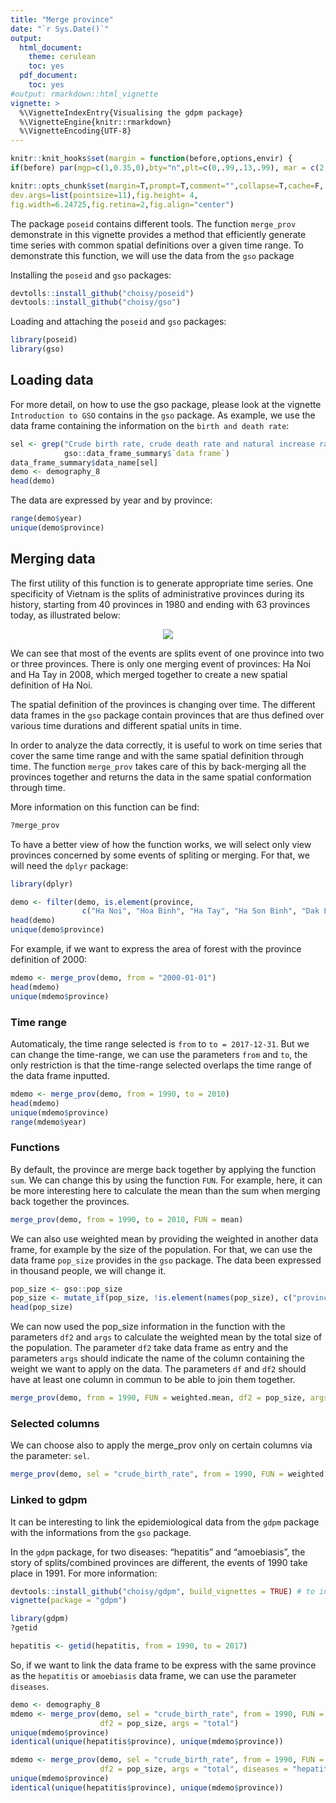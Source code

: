 ```yaml
---
title: "Merge province"
date: "`r Sys.Date()`"
output:
  html_document:
    theme: cerulean
    toc: yes
  pdf_document:
    toc: yes
#output: rmarkdown::html_vignette
vignette: >
  %\VignetteIndexEntry{Visualising the gdpm package}
  %\VignetteEngine{knitr::rmarkdown}
  %\VignetteEncoding{UTF-8}
---
```


```r
knitr::knit_hooks$set(margin = function(before,options,envir) {
if(before) par(mgp=c(1,0.35,0),bty="n",plt=c(0,.99,.13,.99), mar = c(2,2,3,2), xpd = TRUE) else NULL })

knitr::opts_chunk$set(margin=T,prompt=T,comment="",collapse=T,cache=F, bty="n",
dev.args=list(pointsize=11),fig.height= 4,
fig.width=6.24725,fig.retina=2,fig.align="center")
```

The package `poseid` contains different tools. The function `merge_prov` demonstrate in this vignette provides a method that efficiently generate time series with common spatial definitions over a given time range.
To demonstrate this function, we will use the data from the `gso` package

Installing the `poseid` and `gso` packages:

```r
devtolls::install_github("choisy/poseid")
devtools::install_github("choisy/gso")
```

Loading and attaching the `poseid` and `gso` packages:

```r
library(poseid)
library(gso)
```

## Loading data

For more detail, on how to use the gso package, please look at the vignette `Introduction to GSO` contains in the `gso` package.
As example, we use the data frame containing the information on the `birth and death rate`:

```r
sel <- grep("Crude birth rate, crude death rate and natural increase rate by province", 
            gso::data_frame_summary$`data frame`)
data_frame_summary$data_name[sel]
demo <- demography_8
head(demo)
```

The data are expressed by year and by province:

```r
range(demo$year)
unique(demo$province)
```

## Merging data

The first utility of this function is to generate appropriate time series. One specificity of Vietnam is the splits of administrative provinces during its history, starting from 40 provinces in 1980 and ending with 63 provinces today, as illustrated below:

<center>![](splits.png)</center>

We can see that most of the events are splits event of one province into two or three provinces. There is only one merging event of provinces: Ha Noi and Ha Tay in 2008, which merged together to create a new spatial definition of Ha Noi.

The spatial definition of the provinces is changing over time. The different data frames in the `gso` package contain provinces that are thus defined over various time durations and different spatial units in time.

In order to analyze the data correctly, it is useful to work on time series that cover the same time range and with the same spatial definition through time. 
The function `merge_prov` takes care of this by back-merging all the provinces together and returns the data in the same spatial conformation through time.

More information on this function can be find: 

```r
?merge_prov
```

To have a better view of how the function works, we will select only view provinces concerned by some events of spliting or merging.
For that, we will need the `dplyr` package:

```r
library(dplyr)
```

```r
demo <- filter(demo, is.element(province, 
                c("Ha Noi", "Hoa Binh", "Ha Tay", "Ha Son Binh", "Dak Lak", "Dak Nong")) == TRUE)
head(demo)
unique(demo$province)
```

For example, if we want to express the area of forest with the province definition of 2000:

```r
mdemo <- merge_prov(demo, from = "2000-01-01")
head(mdemo)
unique(mdemo$province)
```


### Time range

Automaticaly, the time range selected is `from` to `to = 2017-12-31`. But we can change the time-range, we can use the parameters `from` and `to`, the only restriction is that the time-range selected overlaps the time range of the data frame inputted. 

```r
mdemo <- merge_prov(demo, from = 1990, to = 2010)
head(mdemo)
unique(mdemo$province)
range(mdemo$year)
```

### Functions

By default, the province are merge back together by applying the function `sum`. We can change this by using the function `FUN`. 
For example, here, it can be more interesting here to calculate the mean than the sum when merging back together the provinces. 

```r
merge_prov(demo, from = 1990, to = 2010, FUN = mean)
```

We can also use weighted mean by providing the weighted in another data frame, for example by the size of the population. 
For that, we can use the data frame `pop_size` provides in the `gso` package. The data been expressed in thousand people, we will change it.

```r
pop_size <- gso::pop_size
pop_size <- mutate_if(pop_size, !is.element(names(pop_size), c("province", "year")), funs(1000 * .))
head(pop_size)
```

We can now used the pop_size information in the function with the parameters `df2` and `args` to calculate the weighted mean by the total size of the population.
The parameter `df2` take data frame as entry and the parameters `args` should indicate the name of the column containing the weight we want to apply on the data. 
The parameters `df` and `df2` should have at least one column in commun to be able to join them together. 

```r
merge_prov(demo, from = 1990, FUN = weighted.mean, df2 = pop_size, args = "total")
```

### Selected columns

We can choose also to apply the merge_prov only on certain columns via the parameter: `sel`. 

```r
merge_prov(demo, sel = "crude_birth_rate", from = 1990, FUN = weighted.mean, df2 = pop_size, args = "total") 
```

### Linked to gdpm

It can be interesting to link the epidemiological data from the `gdpm` package with the informations from the `gso` package.  

In the `gdpm` package, for two diseases: "hepatitis" and "amoebiasis", the story of splits/combined provinces are different, the events of 1990 take place in 1991.
For more information:
```r
devtools::install_github("choisy/gdpm", build_vignettes = TRUE) # to install the gdpm package
vignette(package = "gdpm")
```
```r
library(gdpm)
?getid
```

```r
hepatitis <- getid(hepatitis, from = 1990, to = 2017)
```


So, if we want to link the data frame to be express with the same province as the `hepatitis` or `amoebiasis` data frame, we can use the parameter `diseases`. 

```r
demo <- demography_8
mdemo <- merge_prov(demo, sel = "crude_birth_rate", from = 1990, FUN = weighted.mean,
                    df2 = pop_size, args = "total") 
unique(mdemo$province)
identical(unique(hepatitis$province), unique(mdemo$province))
```

```r
mdemo <- merge_prov(demo, sel = "crude_birth_rate", from = 1990, FUN = weighted.mean,
                    df2 = pop_size, args = "total", diseases = "hepatitis") 
unique(mdemo$province)
identical(unique(hepatitis$province), unique(mdemo$province))
```

